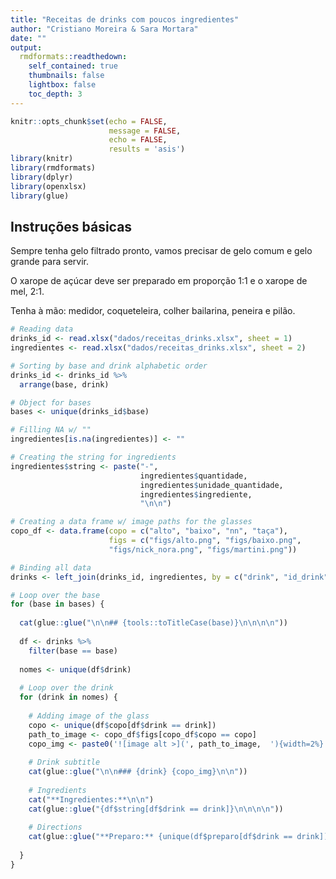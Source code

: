 ```yaml
---
title: "Receitas de drinks com poucos ingredientes"
author: "Cristiano Moreira & Sara Mortara"
date: ""
output:
  rmdformats::readthedown:
    self_contained: true
    thumbnails: false
    lightbox: false
    toc_depth: 3
---
```


```r
knitr::opts_chunk$set(echo = FALSE, 
                      message = FALSE, 
                      echo = FALSE, 
                      results = 'asis')
library(knitr)
library(rmdformats)
library(dplyr)
library(openxlsx)
library(glue)
```

## Instruções básicas

Sempre tenha gelo filtrado pronto, vamos precisar de gelo comum e gelo grande para servir.

O xarope de açúcar deve ser preparado em proporção 1:1 e o xarope de mel, 2:1.

Tenha à mão: medidor, coqueteleira, colher bailarina, peneira e pilão.

```r
# Reading data
drinks_id <- read.xlsx("dados/receitas_drinks.xlsx", sheet = 1)
ingredientes <- read.xlsx("dados/receitas_drinks.xlsx", sheet = 2)

# Sorting by base and drink alphabetic order
drinks_id <- drinks_id %>% 
  arrange(base, drink)

# Object for bases
bases <- unique(drinks_id$base)

# Filling NA w/ ""
ingredientes[is.na(ingredientes)] <- ""

# Creating the string for ingredients
ingredientes$string <- paste("-", 
                             ingredientes$quantidade, 
                             ingredientes$unidade_quantidade, 
                             ingredientes$ingrediente,  
                             "\n\n")

# Creating a data frame w/ image paths for the glasses
copo_df <- data.frame(copo = c("alto", "baixo", "nn", "taça"), 
                      figs = c("figs/alto.png", "figs/baixo.png",
                      "figs/nick_nora.png", "figs/martini.png"))

# Binding all data
drinks <- left_join(drinks_id, ingredientes, by = c("drink", "id_drink"))
```


```r
# Loop over the base
for (base in bases) {
  
  cat(glue::glue("\n\n## {tools::toTitleCase(base)}\n\n\n\n"))
  
  df <- drinks %>% 
    filter(base == base)
  
  nomes <- unique(df$drink)  
  
  # Loop over the drink
  for (drink in nomes) {
    
    # Adding image of the glass
    copo <- unique(df$copo[df$drink == drink])
    path_to_image <- copo_df$figs[copo_df$copo == copo]
    copo_img <- paste0('![image alt >](', path_to_image,  '){width=2%}')
    
    # Drink subtitle
    cat(glue::glue("\n\n### {drink} {copo_img}\n\n"))
    
    # Ingredients
    cat("**Ingredientes:**\n\n")
    cat(glue::glue("{df$string[df$drink == drink]}\n\n\n\n"))
    
    # Directions
    cat(glue::glue("**Preparo:** {unique(df$preparo[df$drink == drink])}\n\n"))
    
  }
}  
```

  

